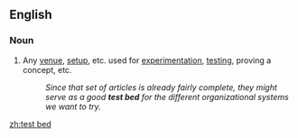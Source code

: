 ==English==

===Noun===
{{en-noun|sg=[[test]] [[bed]]}}
#{{idiom}} Any [[venue]], [[setup]], etc. used for [[experimentation]], [[testing]], proving a concept, etc.
#:''Since that set of articles is already fairly complete, they might serve as a good '''test bed''' for the different organizational systems we want to try.''

[[zh:test bed]]